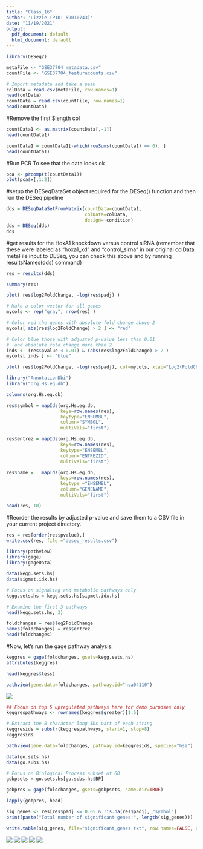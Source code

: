 ```yaml
---
title: "Class_16"
author: 'Lizzie (PID: 59010743)'
date: "11/19/2021"
output:
  pdf_document: default
  html_document: default
---
```

```r
library(DESeq2)
```

```r
metaFile <- "GSE37704_metadata.csv"
countFile <- "GSE37704_featurecounts.csv"

# Import metadata and take a peak
colData = read.csv(metaFile, row.names=1)
head(colData)
countData = read.csv(countFile, row.names=1)
head(countData)
```

#Remove the first $length col
```r
countData1 <- as.matrix(countData[,-1])
head(countData1)
```

```r
countData1 = countData1[-which(rowSums(countData1) == 0), ]
head(countData1)
```
#Run PCR To see that the data looks ok
```r
pca <- prcomp(t(countData1))
plot(pca$x[,1:2])
```

#setup the DESeqDataSet object required for the DESeq() function and then run the DESeq pipeline
```r
dds = DESeqDataSetFromMatrix(countData=countData1,
                             colData=colData,
                             design=~condition)
dds = DESeq(dds)
dds
```

#get results for the HoxA1 knockdown versus control siRNA (remember that these were labeled as "hoxa1_kd" and "control_sirna" in our original colData metaFile input to DESeq, you can check this above and by running resultsNames(dds) command)
```r
res = results(dds)
```

```r
summary(res)
```

```r
plot( res$log2FoldChange, -log(res$padj) )
```
```r
# Make a color vector for all genes
mycols <- rep("gray", nrow(res) )

# Color red the genes with absolute fold change above 2
mycols[ abs(res$log2FoldChange) > 2 ] <- "red"

# Color blue those with adjusted p-value less than 0.01
#  and absolute fold change more than 2
inds <- (res$pvalue < 0.01) & (abs(res$log2FoldChange) > 2 )
mycols[ inds ] <- "blue"

plot( res$log2FoldChange, -log(res$padj), col=mycols, xlab="Log2(FoldChange)", ylab="-Log(P-value)" )
```
```r
library("AnnotationDbi")
library("org.Hs.eg.db")
```

```r
columns(org.Hs.eg.db)

res$symbol = mapIds(org.Hs.eg.db,
                    keys=row.names(res), 
                    keytype="ENSEMBL",
                    column="SYMBOL",
                    multiVals="first")

res$entrez = mapIds(org.Hs.eg.db,
                    keys=row.names(res),
                    keytype="ENSEMBL",
                    column="ENTREZID",
                    multiVals="first")

res$name =   mapIds(org.Hs.eg.db,
                    keys=row.names(res),
                    keytype ="ENSEMBL",
                    column="GENENAME",
                    multiVals="first")

head(res, 10)
```
#Reorder the results by adjusted p-value and save them to a CSV file in your current project directory.
```r
res = res[order(res$pvalue),]
write.csv(res, file ="deseq_results.csv")
```

```r
library(pathview)
library(gage)
library(gageData)

data(kegg.sets.hs)
data(sigmet.idx.hs)

# Focus on signaling and metabolic pathways only
kegg.sets.hs = kegg.sets.hs[sigmet.idx.hs]

# Examine the first 3 pathways
head(kegg.sets.hs, 3)
```

```r
foldchanges = res$log2FoldChange
names(foldchanges) = res$entrez
head(foldchanges)
```

#Now, let’s run the gage pathway analysis.
```r
keggres = gage(foldchanges, gsets=kegg.sets.hs)
attributes(keggres)
```

```r
head(keggres$less)
```

```r
pathview(gene.data=foldchanges, pathway.id="hsa04110")
```

![](hsa04110.pathview.png)
```r
## Focus on top 5 upregulated pathways here for demo purposes only
keggrespathways <- rownames(keggres$greater)[1:5]

# Extract the 8 character long IDs part of each string
keggresids = substr(keggrespathways, start=1, stop=8)
keggresids
```
```r
pathview(gene.data=foldchanges, pathway.id=keggresids, species="hsa")
```

```r
data(go.sets.hs)
data(go.subs.hs)

# Focus on Biological Process subset of GO
gobpsets = go.sets.hs[go.subs.hs$BP]

gobpres = gage(foldchanges, gsets=gobpsets, same.dir=TRUE)

lapply(gobpres, head)
```
```r
sig_genes <- res[res$padj <= 0.05 & !is.na(res$padj), "symbol"]
print(paste("Total number of significant genes:", length(sig_genes)))
```

```r
write.table(sig_genes, file="significant_genes.txt", row.names=FALSE, col.names=FALSE, quote=FALSE)
```

![](hsa00140.pathview.png)
![](hsa04330.pathview.png)
![](hsa04142.pathview.png)
![](hsa04630.pathview.png)
![](hsa04640.pathview.png)
